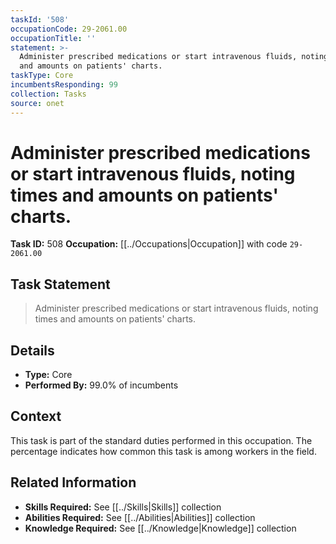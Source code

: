 ```yaml
---
taskId: '508'
occupationCode: 29-2061.00
occupationTitle: ''
statement: >-
  Administer prescribed medications or start intravenous fluids, noting times
  and amounts on patients' charts.
taskType: Core
incumbentsResponding: 99
collection: Tasks
source: onet
---
```

# Administer prescribed medications or start intravenous fluids, noting times and amounts on patients' charts.

**Task ID:** 508
**Occupation:** [[../Occupations|Occupation]] with code `29-2061.00`

## Task Statement

> Administer prescribed medications or start intravenous fluids, noting times and amounts on patients' charts.

## Details

- **Type:** Core
- **Performed By:** 99.0% of incumbents

## Context

This task is part of the standard duties performed in this occupation. The percentage indicates how common this task is among workers in the field.

## Related Information

- **Skills Required:** See [[../Skills|Skills]] collection
- **Abilities Required:** See [[../Abilities|Abilities]] collection
- **Knowledge Required:** See [[../Knowledge|Knowledge]] collection
